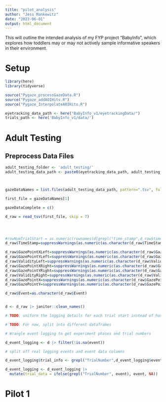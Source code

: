 ```yaml
---
title: "pilot_analysis"
author: "Jess Mankewitz"
date: "2023-06-01"
output: html_document
---
```


This will outline the intended analysis of my FYP project "BabyInfo", which explores how toddlers may or may not actively sample informative speakers in their environment. 

# Setup

```r
library(here)
library(tidyverse)

source("Pygaze_processGazeData.R")
source("Pygaze_addAOIHits.R")
source("Pygaze_InterpolateAOIHits.R")

eyetracking_data_path <- here("BabyInfo_v1/eyetrackingData/")
trials_path <- here('BabyInfo_v1/data/')
```

# Adult Testing 

## Preprocess Data Files

```r
adult_testing_folder <- 'adult_testing/'
adult_testing_data_path <- paste0(eyetracking_data_path, adult_testing_folder)



gazeDataNames = list.files(adult_testing_data_path, pattern=".tsv", full.names = T)

first_file = gazeDataNames[1]

gazeDataComplete = c()

d_raw = read_tsv(first_file, skip = 7)




#rowNumTrialStart = as.numeric(rownames(d[grepl("time_stamp",d_raw$time_stamp),]))
d_raw$TimeStamp=suppressWarnings(as.numeric(as.character(d_raw$TimeStamp)))

d_raw$GazePointXLeft=suppressWarnings(as.numeric(as.character(d_raw$GazePointXLeft)))
d_raw$GazePointYLeft=suppressWarnings(as.numeric(as.character(d_raw$GazePointYLeft)))
d_raw$ValidityLeft=suppressWarnings(as.numeric(as.character(d_raw$ValidityLeft)))
d_raw$GazePointXRight=suppressWarnings(as.numeric(as.character(d_raw$GazePointXRight)))
d_raw$GazePointYRight=suppressWarnings(as.numeric(as.character(d_raw$GazePointYRight)))
d_raw$ValidityRight=suppressWarnings(as.numeric(as.character(d_raw$ValidityRight)))
d_raw$GazePointX=suppressWarnings(as.numeric(as.character(d_raw$GazePointX)))
d_raw$GazePointY=suppressWarnings(as.numeric(as.character(d_raw$GazePointY)))

d_raw$Event=as.character(d_raw$Event)


d <- d_raw |> janitor::clean_names()

# TODO: uniform the logging details for each trial start instead of having different information in the familiarization vs sampling trials

# TODO: For now, split into different dataframes 

# Wrangle event logging to get experiment phases and trial numbers

d_event_logging <- d |> filter(!is.na(event))

# split off real logging events and event data columns

d_event_logging$trial_info <- grepl("TrialNumber",d_event_logging$event)

d_event_logging <- d_event_logging |> 
  mutate(trial_data = ifelse(grepl("TrialNumber", event), event, NA))


```


# Pilot 1
